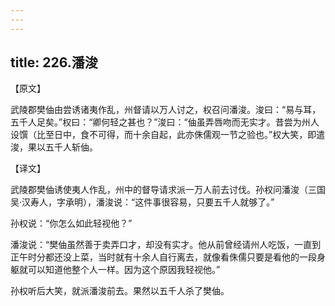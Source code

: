 ```yaml
---
---
---
```

title: 226.潘浚
---



【原文】

武陵郡樊伷由尝诱诸夷作乱，州督请以万人讨之，权召问潘浚。浚曰：“易与耳，五千人足矣。”权曰：“卿何轻之甚也？”浚曰：“伷虽弄唇吻而无实才。昔尝为州人设馔（比至日中，食不可得，而十余自起，此亦侏儒观一节之验也。”权大笑，即遣浚，果以五千人斩伷。

【译文】

武陵郡樊伷诱使夷人作乱，州中的督导请求派一万人前去讨伐。孙权问潘浚（三国吴·汉寿人，字承明），潘浚说：“这件事很容易，只要五千人就够了。”

孙权说：“你怎么如此轻视他？”

潘浚说：“樊伷虽然善于卖弄口才，却没有实才。他从前曾经请州人吃饭，一直到正午时分都还没上菜，当时就有十余人自行离去，就像看侏儒只要是看他的一段身躯就可以知道他整个人一样。因为这个原因我轻视他。”

孙权听后大笑，就派潘浚前去。果然以五千人杀了樊伷。